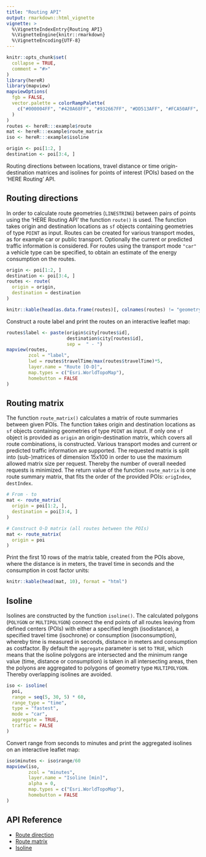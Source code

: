```yaml
---
title: "Routing API"
output: rmarkdown::html_vignette
vignette: >
  %\VignetteIndexEntry{Routing API}
  %\VignetteEngine{knitr::rmarkdown}
  %\VignetteEncoding{UTF-8}
---
```


```r
knitr::opts_chunk$set(
  collapse = TRUE,
  comment = "#>"
)
library(hereR)
library(mapview)
mapviewOptions(
  fgb = FALSE,
  vector.palette = colorRampPalette(
    c("#000004FF", "#420A68FF", "#932667FF", "#DD513AFF", "#FCA50AFF", "#FCFFA4FF")
  )
)
routes <- hereR:::example$route
mat <- hereR:::example$route_matrix
iso <- hereR:::example$isoline

origin <- poi[1:2, ]
destination <- poi[3:4, ]
```

Routing directions between locations, travel distance or time origin-destination matrices and isolines for points of interest (POIs) based on the 'HERE Routing' API.

## Routing directions

In order to calculate route geometries (`LINESTRING`) between pairs of points using the 'HERE Routing API' the function `route()` is used. The function takes origin and destination locations as `sf` objects containing geometries of type `POINT` as input. Routes can be created for various transport modes, as for example car or public transport. Optionally the current or predicted traffic information is considered. For routes using the transport mode `"car"` a vehicle type can be specified, to obtain an estimate of the energy consumption on the routes.

```r
origin <- poi[1:2, ]
destination <- poi[3:4, ]
routes <- route(
  origin = origin,
  destination = destination
)
```

```r
knitr::kable(head(as.data.frame(routes)[, colnames(routes) != "geometry"]), format = "html")
```

Construct a route label and print the routes on an interactive leaflet map:

```r
routes$label <- paste(origin$city[routes$id],
                      destination$city[routes$id],
                      sep =  " - ")
mapview(routes,
        zcol = "label",
        lwd = routes$travelTime/max(routes$travelTime)*5,
        layer.name = "Route [O-D]",
        map.types = c("Esri.WorldTopoMap"),
        homebutton = FALSE
)
```

## Routing matrix

The function `route_matrix()` calculates a matrix of route summaries between given POIs. The function takes origin and destination locations as `sf` objects containing geometries of type `POINT` as input. If only one `sf` object is provided as `origin` an origin-destination matrix, which covers all route combinations, is constructed. Various transport modes and current or predicted traffic information are supported. The requested matrix is split into (sub-)matrices of dimension 15x100 in order to use the maximum allowed matrix size per request. Thereby the number of overall needed requests is minimized. The return value of the function `route_matrix` is one route summary matrix, that fits the order of the provided POIs: `origIndex`, `destIndex`.

```r
# From - to
mat <- route_matrix(
  origin = poi[1:2, ],
  destination = poi[3:4, ]
)

# Construct O-D matrix (all routes between the POIs)
mat <- route_matrix(
  origin = poi
)
```

Print the first 10 rows of the matrix table, created from the POIs above, where the distance is in meters, the travel time in seconds and the consumption in cost factor units:

```r
knitr::kable(head(mat, 10), format = "html")
```

## Isoline

Isolines are constructed by the function `isoline()`. The calculated polygons (`POLYGON` or `MULTIPOLYGON`) connect the end points of all routes leaving from defined centers (POIs) with either a specified length (isodistance), a specified travel time (isochrone) or consumption (isoconsumption), whereby time is measured in seconds, distance in meters and consumption as costfactor. By default the `aggregate` parameter is set to `TRUE`, which means that the isoline polygons are intersected and the minimum range value (time, distance or consumption) is taken in all intersecting areas, then the polyons are aggregated to polygons of geometry type `MULTIPOLYGON`. Thereby overlapping isolines are avoided.

```r
iso <- isoline(
  poi,
  range = seq(5, 30, 5) * 60,
  range_type = "time",
  type = "fastest",
  mode = "car",
  aggregate = TRUE,
  traffic = FALSE
)
```

Convert range from seconds to minutes and print the aggregated isolines on an interactive leaflet map:

```r
iso$minutes <- iso$range/60
mapview(iso,
        zcol = "minutes",
        layer.name = "Isoline [min]",
        alpha = 0,
        map.types = c("Esri.WorldTopoMap"),
        homebutton = FALSE
)
```

## API Reference

* [Route direction](https://developer.here.com/documentation/routing/topics/resource-calculate-route.html)
* [Route matrix](https://developer.here.com/documentation/routing/topics/resource-calculate-matrix.html)
* [Isoline](https://developer.here.com/documentation/routing/topics/resource-calculate-isoline.html)
